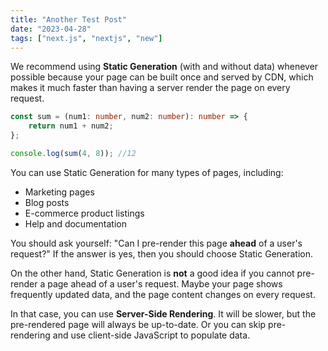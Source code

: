 ```yaml
---
title: "Another Test Post"
date: "2023-04-28"
tags: ["next.js", "nextjs", "new"]
---
```


We recommend using **Static Generation** (with and without data) whenever possible because your page can be built once and served by CDN, which makes it much faster than having a server render the page on every request.

```ts
const sum = (num1: number, num2: number): number => {
    return num1 + num2;
};

console.log(sum(4, 8)); //12
```

You can use Static Generation for many types of pages, including:

-   Marketing pages
-   Blog posts
-   E-commerce product listings
-   Help and documentation

You should ask yourself: "Can I pre-render this page **ahead** of a user's request?" If the answer is yes, then you should choose Static Generation.

<CustomImage
    src="https://raw.githubusercontent.com/gitdagray/test-blogposts/main/images/NextLevel1.png"
    alt="Warning: Next Level Ahead"
/>

On the other hand, Static Generation is **not** a good idea if you cannot pre-render a page ahead of a user's request. Maybe your page shows frequently updated data, and the page content changes on every request.

In that case, you can use **Server-Side Rendering**. It will be slower, but the pre-rendered page will always be up-to-date. Or you can skip pre-rendering and use client-side JavaScript to populate data.
